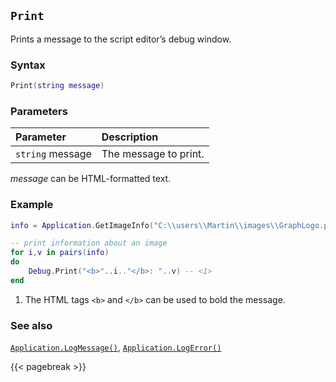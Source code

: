 ## `Print`

Prints\index{debugger!printing message to} a message to the script editor's debug window.

### Syntax {-}

``` .lua
Print(string message)
```

### Parameters {-}

**Parameter** | **Description**
| :-- | :-- |
| `string` message | The message to print. |

::: {.tipsection data-latex=""}
*message* can be HTML-formatted text.
:::

### Example\index{examples!printing to the debugger} {-}

``` .lua
info = Application.GetImageInfo("C:\\users\\Martin\\images\\GraphLogo.png")

-- print information about an image
for i,v in pairs(info)
do
    Debug.Print("<b>"..i.."</b>: "..v) -- <1>
end
```
1. The HTML tags `<b>` and `</b>` can be used to bold the message.

### See also {-}

[`Application.LogMessage()`](#logmessage), [`Application.LogError()`](#logerror)

{{< pagebreak >}}